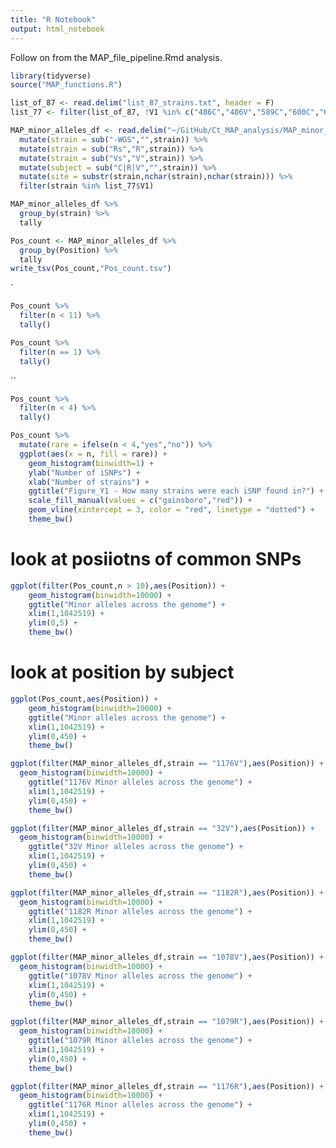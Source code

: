 ```yaml
---
title: "R Notebook"
output: html_notebook
---
```


Follow on from the MAP_file_pipeline.Rmd analysis.

```r
library(tidyverse)
source("MAP_functions.R")
```


```r
list_of_87 <- read.delim("list_87_strains.txt", header = F)
list_77 <- filter(list_of_87, !V1 %in% c("486C","486V","589C","600C","600V","648V","680C","680V","699C","699V"))
```


```r

MAP_minor_alleles_df <- read.delim("~/GitHub/Ct_MAP_analysis/MAP_minor_alleles_df2.tsv") %>%
  mutate(strain = sub("-WGS","",strain)) %>%
  mutate(strain = sub("Rs","R",strain)) %>%
  mutate(strain = sub("Vs","V",strain)) %>%
  mutate(subject = sub("C|R|V","",strain)) %>%
  mutate(site = substr(strain,nchar(strain),nchar(strain))) %>%
  filter(strain %in% list_77$V1)

```

```r
MAP_minor_alleles_df %>%
  group_by(strain) %>%
  tally
```

```r
Pos_count <- MAP_minor_alleles_df %>%
  group_by(Position) %>%
  tally
write_tsv(Pos_count,"Pos_count.tsv")
```
`


```r
Pos_count %>%
  filter(n < 11) %>%
  tally()
```
```r
Pos_count %>%
  filter(n == 1) %>%
  tally()
```
``
```r
Pos_count %>%
  filter(n < 4) %>%
  tally()
```



```r
Pos_count %>%
  mutate(rare = ifelse(n < 4,"yes","no")) %>%
  ggplot(aes(x = n, fill = rare)) + 
    geom_histogram(binwidth=1) +
    ylab("Number of iSNPs") +
    xlab("Number of strains") +
    ggtitle("Figure_Y1 - How many strains were each iSNP found in?") +
    scale_fill_manual(values = c("gainsboro","red")) +
    geom_vline(xintercept = 3, color = "red", linetype = "dotted") +
    theme_bw()
```
# look at posiiotns of common SNPs

```r
ggplot(filter(Pos_count,n > 10),aes(Position)) + 
    geom_histogram(binwidth=10000) +
    ggtitle("Minor alleles across the genome") +
    xlim(1,1042519) +
    ylim(0,5) +
    theme_bw()
```



# look at position by subject

```r
ggplot(Pos_count,aes(Position)) + 
    geom_histogram(binwidth=10000) +
    ggtitle("Minor alleles across the genome") +
    xlim(1,1042519) +
    ylim(0,450) +
    theme_bw()
```


```r
ggplot(filter(MAP_minor_alleles_df,strain == "1176V"),aes(Position)) + 
  geom_histogram(binwidth=10000) +
    ggtitle("1176V Minor alleles across the genome") +
    xlim(1,1042519) +
    ylim(0,450) +
    theme_bw()
```

```r
ggplot(filter(MAP_minor_alleles_df,strain == "32V"),aes(Position)) + 
  geom_histogram(binwidth=10000) +
    ggtitle("32V Minor alleles across the genome") +
    xlim(1,1042519) +
    ylim(0,450) +
    theme_bw()
```


```r
ggplot(filter(MAP_minor_alleles_df,strain == "1182R"),aes(Position)) + 
  geom_histogram(binwidth=10000) +
    ggtitle("1182R Minor alleles across the genome") +
    xlim(1,1042519) +
    ylim(0,450) +
    theme_bw()
```


```r
ggplot(filter(MAP_minor_alleles_df,strain == "1078V"),aes(Position)) + 
  geom_histogram(binwidth=10000) +
    ggtitle("1078V Minor alleles across the genome") +
    xlim(1,1042519) +
    ylim(0,450) +
    theme_bw()
```


```r
ggplot(filter(MAP_minor_alleles_df,strain == "1079R"),aes(Position)) + 
  geom_histogram(binwidth=10000) +
    ggtitle("1079R Minor alleles across the genome") +
    xlim(1,1042519) +
    ylim(0,450) +
    theme_bw()
```


```r
ggplot(filter(MAP_minor_alleles_df,strain == "1176R"),aes(Position)) + 
  geom_histogram(binwidth=10000) +
    ggtitle("1176R Minor alleles across the genome") +
    xlim(1,1042519) +
    ylim(0,450) +
    theme_bw()
```

